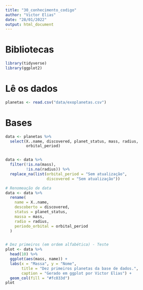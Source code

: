 ```yaml
---
title: "30_conhecimento_codigo"
author: "Victor Elias"
date: "28/01/2022"
output: html_document
---
```


# Bibliotecas
```r
library(tidyverse)
library(ggplot2)
```


# Lê os dados
```r
planetas <- read.csv("data/exoplanetas.csv")
```




# Bases
```r

data <- planetas %>% 
  select(X..name, discovered, planet_status, mass, radius,
         orbital_period)


data <- data %>% 
  filter(!is.na(mass),
         !is.na(radius)) %>% 
  replace_na(list(orbital_period = "Sem atualização",
                  discovered = "Sem atualização"))

# Renomeação de data
data <- data %>% 
  rename(
    name = X..name,
    descoberto = discovered,
    status = planet_status,
    massa = mass,
    radio = radius,
    periodo_orbital = orbital_period
  )


# Dez primeiros (em ordem alfabética) - Teste
plot <- data %>% 
  head(10) %>% 
  ggplot(aes(mass, name)) +
  labs(x = "Massa", y = "Nome",
       title = "Dez primeiros planetas da base de dados.",
       caption = "Gerado em ggplot por Victor Elias") +
  geom_col(fill = "#fc033d")
plot

```




